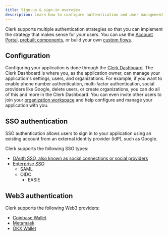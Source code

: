 ```yaml
---
title: Sign-up & sign-in overview
description: Learn how to configure authentication and user management for your Clerk application.
---
```


Clerk supports multiple authentication strategies so that you can implement the strategy that makes sense for _your_ users. You can use the [Account Portal](/docs/guides/customizing-clerk/account-portal), [prebuilt components](/docs/components/overview), or build your own [custom flows](/docs/custom-flows/overview).

## Configuration

Configuring your application is done through the [Clerk Dashboard](https://dashboard.clerk.com). The Clerk Dashboard is where you, as the application owner, can manage your application's settings, users, and organizations. For example, if you want to enable phone number authentication, multi-factor authentication, social providers like Google, delete users, or create organizations, you can do all of this and more in the Clerk Dashboard. You can even invite other users to join your [organization workspace](/docs/organizations/organization-workspaces) and help configure and manage your application with you.

## SSO authentication

SSO authentication allows users to sign in to your application using an existing account from an external identity provider (IdP), such as Google.

Clerk supports the following SSO types:

- [OAuth SSO, also known as social connections or social providers](/docs/authentication/social-connections/oauth)
- [Enterprise SSO](/docs/authentication/enterprise-connections/overview)
  - SAML
  - OIDC
    - EASIE

## Web3 authentication

Clerk supports the following Web3 providers:

- [Coinbase Wallet](/docs/authentication/web3/coinbase-wallet)
- [Metamask](/docs/authentication/web3/metamask)
- [OKX Wallet](/docs/authentication/web3/okx-wallet)

